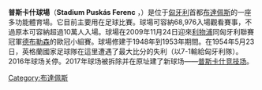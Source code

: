 {{About|一座已拆除的球场|原址新建的球场|普斯卡什竞技场}}
{{Infobox_Stadium
| stadium_name      = 普斯卡什球場<br />{{lang|hu|'''Puskás Ferenc Stadion'''}}
| nickname          =
| image             = [[File:Stadion_Puskas_Ferenc.jpg|300px]]
| caption           = 
| fullname          = Puskás Ferenc Stadion
| location          = [[匈牙利|匈牙利]][[布達佩斯|布達佩斯]]
| coordinates       = 
| built             = 1948年
| opened            = 1953年
| renovated         = 1963-1965, 1989 & 2004
| closed            = 2016年
| demolished        = 2017年
| owner             = 
| operator          = 
| surface           = 
| tenants           =[[匈牙利國家足球隊|匈牙利]]
| seating_capacity  = 68,976
| dimensions        = 
}}
'''普斯卡什球場'''（'''Stadium Puskás Ferenc''' ，{{lang-hu|'''Puskás Ferenc Stadion'''}}）是位于[[匈牙利|匈牙利]]首都[[布達佩斯|布達佩斯]]的一座多功能體育場。它目前主要用在足球比賽。球場可容納68,976入場觀看賽事，不過原本可容納超過10萬人入場。球場在2009年11月24日迎來[[利物浦足球俱樂部|利物浦]]同匈牙利聯賽冠軍[[德布勒森足球俱樂部|德布勒森]]的歐冠小組賽。球場修建于1948年到1953年期間。在1954年5月23日，英格蘭國家足球隊在這里遭遇了最大比分的失利（以7-1輸給匈牙利隊）。2016年球场关停。2017年球场被拆除并在原址建了新球场——[[普斯卡什竞技场|普斯卡什竞技场]]。

[[Category:布達佩斯|Category:布達佩斯]]